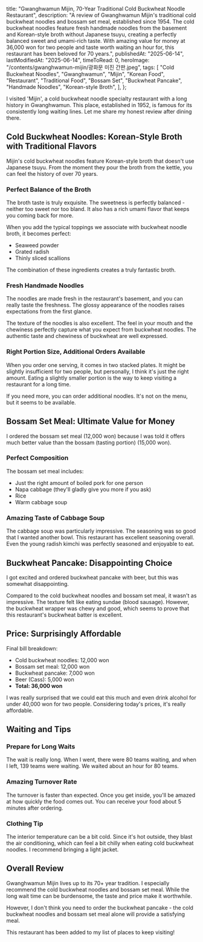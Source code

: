 
  title:
    "Gwanghwamun Mijin, 70-Year Traditional Cold Buckwheat Noodle Restaurant",
  description:
    "A review of Gwanghwamun Mijin's traditional cold buckwheat noodles and bossam set meal, established since 1954. The cold buckwheat noodles feature fresh handmade noodles from the basement and Korean-style broth without Japanese tsuyu, creating a perfectly balanced sweet and umami-rich taste. With amazing value for money at 36,000 won for two people and taste worth waiting an hour for, this restaurant has been beloved for 70 years.",
  publishedAt: "2025-06-14",
  lastModifiedAt: "2025-06-14",
  timeToRead: 0,
  heroImage: "/contents/gwanghwamun-mijin/광화문 미진 간판.jpeg",
  tags: [
    "Cold Buckwheat Noodles",
    "Gwanghwamun",
    "Mijin",
    "Korean Food",
    "Restaurant",
    "Traditional Food",
    "Bossam Set",
    "Buckwheat Pancake",
    "Handmade Noodles",
    "Korean-style Broth",
  ],
};

I visited 'Mijin', a cold buckwheat noodle specialty restaurant with a long history in Gwanghwamun. This place, established in 1952, is famous for its consistently long waiting lines. Let me share my honest review after dining there.

<ImageWithCaption
  src="/contents/gwanghwamun-mijin/광화문 미진 간판.jpeg"
  alt="Gwanghwamun Mijin signboard"
/>

## Cold Buckwheat Noodles: Korean-Style Broth with Traditional Flavors

Mijin's cold buckwheat noodles feature Korean-style broth that doesn't use Japanese tsuyu. From the moment they pour the broth from the kettle, you can feel the history of over 70 years.

<ImageWithCaption
  src="/contents/gwanghwamun-mijin/광화문 미진 냉메밀국수 육수 주전자.jpeg"
  alt="Gwanghwamun Mijin cold buckwheat noodle broth kettle"
/>

### Perfect Balance of the Broth

The broth taste is truly exquisite. The sweetness is perfectly balanced - neither too sweet nor too bland. It also has a rich umami flavor that keeps you coming back for more.

When you add the typical toppings we associate with buckwheat noodle broth, it becomes perfect:

- Seaweed powder
- Grated radish
- Thinly sliced scallions

<ImageWithCaption
  src="/contents/gwanghwamun-mijin/광화문 미진 냉메밀국수 육수 토핑 3가지.jpeg"
  alt="Gwanghwamun Mijin cold buckwheat noodle broth toppings"
/>

<ImageWithCaption
  src="/contents/gwanghwamun-mijin/광화문 미진 냉메밀국수 육수 토핑가득넣음.jpeg"
  alt="Gwanghwamun Mijin broth with toppings added"
/>

The combination of these ingredients creates a truly fantastic broth.

### Fresh Handmade Noodles

The noodles are made fresh in the restaurant's basement, and you can really taste the freshness. The glossy appearance of the noodles raises expectations from the first glance.

The texture of the noodles is also excellent. The feel in your mouth and the chewiness perfectly capture what you expect from buckwheat noodles. The authentic taste and chewiness of buckwheat are well expressed.

<ImageWithCaption
  src="/contents/gwanghwamun-mijin/광화문 미진 냉메밀육수 판모밀 면.jpeg"
  alt="Gwanghwamun Mijin cold buckwheat noodles with fresh noodles"
/>

### Right Portion Size, Additional Orders Available

When you order one serving, it comes in two stacked plates. It might be slightly insufficient for two people, but personally, I think it's just the right amount. Eating a slightly smaller portion is the way to keep visiting a restaurant for a long time.

<ImageWithCaption
  src="/contents/gwanghwamun-mijin/광화문 미진 냉메밀국수 1인분 양 많음.jpeg"
  alt="Gwanghwamun Mijin cold buckwheat noodles portion size for one person"
/>

If you need more, you can order additional noodles. It's not on the menu, but it seems to be available.

## Bossam Set Meal: Ultimate Value for Money

I ordered the bossam set meal (12,000 won) because I was told it offers much better value than the bossam (tasting portion) (15,000 won).

### Perfect Composition

The bossam set meal includes:

- Just the right amount of boiled pork for one person
- Napa cabbage (they'll gladly give you more if you ask)
- Rice
- Warm cabbage soup

<ImageWithCaption
  src="/contents/gwanghwamun-mijin/광화문 미진 보쌈정식 수육 김치.jpeg"
  alt="Gwanghwamun Mijin bossam set meal"
/>

<ImageWithCaption
  src="/contents/gwanghwamun-mijin/광화문 미진 보쌈김치알배추쌈 올리기.jpeg"
  alt="Gwanghwamun Mijin bossam with kimchi and napa cabbage wrap"
/>

### Amazing Taste of Cabbage Soup

The cabbage soup was particularly impressive. The seasoning was so good that I wanted another bowl. This restaurant has excellent seasoning overall. Even the young radish kimchi was perfectly seasoned and enjoyable to eat.

## Buckwheat Pancake: Disappointing Choice

I got excited and ordered buckwheat pancake with beer, but this was somewhat disappointing.

Compared to the cold buckwheat noodles and bossam set meal, it wasn't as impressive. The texture felt like eating sundae (blood sausage). However, the buckwheat wrapper was chewy and good, which seems to prove that this restaurant's buckwheat batter is excellent.

<ImageWithCaption
  src="/contents/gwanghwamun-mijin/광화문 미진 메밀전병 단면.jpeg"
  alt="Gwanghwamun Mijin buckwheat pancake"
/>

## Price: Surprisingly Affordable

Final bill breakdown:

- Cold buckwheat noodles: 12,000 won
- Bossam set meal: 12,000 won
- Buckwheat pancake: 7,000 won
- Beer (Cass): 5,000 won
- **Total: 36,000 won**

I was really surprised that we could eat this much and even drink alcohol for under 40,000 won for two people. Considering today's prices, it's really affordable.

<ImageWithCaption
  src="/contents/gwanghwamun-mijin/광화문 미진 메뉴판.jpeg"
  alt="Gwanghwamun Mijin menu board"
/>

## Waiting and Tips

### Prepare for Long Waits

The wait is really long. When I went, there were 80 teams waiting, and when I left, 139 teams were waiting. We waited about an hour for 80 teams.

<ImageWithCaption
  src="/contents/gwanghwamun-mijin/광화문 미진 웨이팅 사람 많음.jpeg"
  alt="Gwanghwamun Mijin waiting"
/>

<ImageWithCaption
  src="/contents/gwanghwamun-mijin/광화문 미진 토요일 1시 웨이팅 139팀.jpeg"
  alt="Gwanghwamun Mijin waiting on Saturday at 1 PM"
/>

### Amazing Turnover Rate

The turnover is faster than expected. Once you get inside, you'll be amazed at how quickly the food comes out. You can receive your food about 5 minutes after ordering.

### Clothing Tip

The interior temperature can be a bit cold. Since it's hot outside, they blast the air conditioning, which can feel a bit chilly when eating cold buckwheat noodles. I recommend bringing a light jacket.

## Overall Review

Gwanghwamun Mijin lives up to its 70+ year tradition. I especially recommend the cold buckwheat noodles and bossam set meal. While the long wait time can be burdensome, the taste and price make it worthwhile.

However, I don't think you need to order the buckwheat pancake - the cold buckwheat noodles and bossam set meal alone will provide a satisfying meal.

This restaurant has been added to my list of places to keep visiting!
